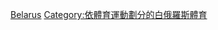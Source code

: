 {{Commons cat|Ice hockey in Belarus}}

[[Category:歐洲各國冰球|Belarus]]
[[Category:依體育運動劃分的白俄羅斯體育|Category:依體育運動劃分的白俄羅斯體育]]
